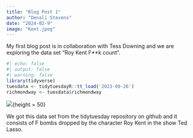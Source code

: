 ```yaml
---
title: "Blog Post 1"
author: "Denali Stevens"
date: "2024-02-9"
image: "Kent.jpeg"
---
```


My first blog post is in collaboration with Tess Downing and we are exploring the data set "Roy Kent F**k count".

```r
#| echo: false
#| output: false
#| warning: false
library(tidyverse)
tuesdata <- tidytuesdayR::tt_load('2023-09-26')
richmondway <- tuesdata$richmondway
```
![](lasso.jpg){height = 50}

We got this data set from the tidytuesday repository on github and it consists of F bombs dropped by the character Roy Kent in the show Ted Lasso. 

